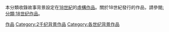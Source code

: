本分類收錄故事背景設定在[[18世紀|18世紀]]的[[虛構作品|虛構作品]]。關於18世紀發行的作品，請參閱[[:分類:18世纪作品|:分類:18世纪作品]]。
{{CatPair|17世紀背景作品|19世紀背景作品}}

[[Category:18世纪|作品]]
[[Category:2千纪背景作品|Category:2千纪背景作品]]
[[Category:各世纪背景作品|Category:各世纪背景作品]]